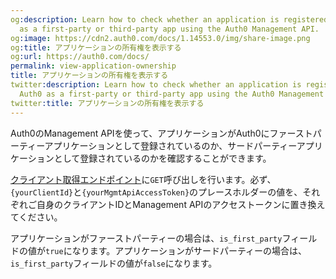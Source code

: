 ```yaml
---
og:description: Learn how to check whether an application is registered with Auth0
  as a first-party or third-party app using the Auth0 Management API.
og:image: https://cdn2.auth0.com/docs/1.14553.0/img/share-image.png
og:title: アプリケーションの所有権を表示する
og:url: https://auth0.com/docs/
permalink: view-application-ownership
title: アプリケーションの所有権を表示する
twitter:description: Learn how to check whether an application is registered with
  Auth0 as a first-party or third-party app using the Auth0 Management API.
twitter:title: アプリケーションの所有権を表示する
---
```


Auth0のManagement APIを使って、アプリケーションがAuth0にファーストパーティーアプリケーションとして登録されているのか、サードパーティーアプリケーションとして登録されているのかを確認することができます。

[クライアント取得エンドポイント](/api/management/v2#!/Clients/get_clients_by_id)に`GET`呼び出しを行います。必ず、`{yourClientId}`と`{yourMgmtApiAccessToken}`のプレースホルダーの値を、それぞれご自身のクライアントIDとManagement APIのアクセストークンに置き換えてください。





アプリケーションがファーストパーティーの場合は、`is_first_party`フィールドの値が`true`になります。アプリケーションがサードパーティーの場合は、`is_first_party`フィールドの値が`false`になります。